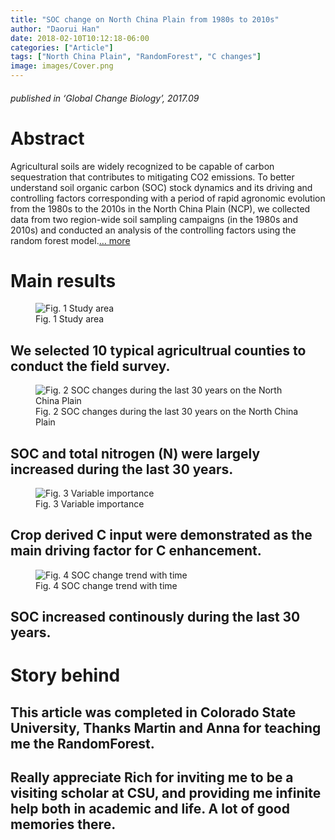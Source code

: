 ---
title: "SOC change on North China Plain from 1980s to 2010s"
author: "Daorui Han"
date: 2018-02-10T10:12:18-06:00
categories: ["Article"]
tags: ["North China Plain", "RandomForest", "C changes"]
image: images/Cover.png
---
###### published in *'Global Change Biology'*, 2017.09

# Abstract 

Agricultural soils are widely recognized to be capable of carbon sequestration that contributes to mitigating CO2 emissions. To better understand soil organic carbon (SOC) stock dynamics and its driving and controlling factors corresponding with a period of rapid agronomic evolution from the 1980s to the 2010s in the North China Plain (NCP), we collected data from two region-wide soil sampling campaigns (in the 1980s and 2010s) and conducted an analysis of the controlling factors using the random forest model.[... more](https://onlinelibrary.wiley.com/doi/abs/10.1111/gcb.13898)


# Main results 

![Fig. 1 Study area](images/FIG1.png)

## We selected 10 typical agricultrual counties to conduct the field survey.   

![Fig. 2 SOC changes during the last 30 years on the North China Plain](images/Figure3.jpg)    

## SOC and total nitrogen (N) were largely increased during the last 30 years.   

![Fig. 3 Variable importance](images/FIG3.png)   

## Crop derived C input were demonstrated as the main driving factor for C enhancement.    

![Fig. 4 SOC change trend with time](images/FIG4.png)   

## SOC increased continously during the last 30 years. 

# Story behind 

## This article was completed in Colorado State University, Thanks Martin and Anna for teaching me the RandomForest. 

## Really appreciate Rich for inviting me to be a visiting scholar at CSU, and providing me infinite help both in academic and life. A lot of good memories there.











